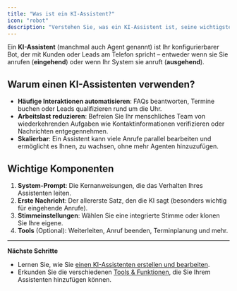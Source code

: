 ```yaml
---
title: "Was ist ein KI-Assistent?"
icon: "robot"
description: "Verstehen Sie, was ein KI-Assistent ist, seine wichtigsten Komponenten und wie er Ihre Telefoninteraktionen automatisieren kann"
---
```


Ein **KI-Assistent** (manchmal auch Agent genannt) ist Ihr konfigurierbarer Bot, der mit Kunden oder Leads am Telefon spricht – entweder wenn sie Sie anrufen (**eingehend**) oder wenn Ihr System sie anruft (**ausgehend**).

## Warum einen KI-Assistenten verwenden?

- **Häufige Interaktionen automatisieren**: FAQs beantworten, Termine buchen oder Leads qualifizieren rund um die Uhr.
- **Arbeitslast reduzieren**: Befreien Sie Ihr menschliches Team von wiederkehrenden Aufgaben wie Kontaktinformationen verifizieren oder Nachrichten entgegennehmen.
- **Skalierbar**: Ein Assistent kann viele Anrufe parallel bearbeiten und ermöglicht es Ihnen, zu wachsen, ohne mehr Agenten hinzuzufügen.

## Wichtige Komponenten

1. **System-Prompt**: Die Kernanweisungen, die das Verhalten Ihres Assistenten leiten.
2. **Erste Nachricht**: Der allererste Satz, den die KI sagt (besonders wichtig für eingehende Anrufe).
3. **Stimmeinstellungen**: Wählen Sie eine integrierte Stimme oder klonen Sie Ihre eigene.
4. **Tools** (Optional): Weiterleiten, Anruf beenden, Terminplanung und mehr.

---

**Nächste Schritte**

- Lernen Sie, wie Sie [einen KI-Assistenten erstellen und bearbeiten](/ai-assistants/creating-and-editing).
- Erkunden Sie die verschiedenen [Tools & Funktionen](/ai-assistants/tools-and-functions), die Sie Ihrem Assistenten hinzufügen können. 
